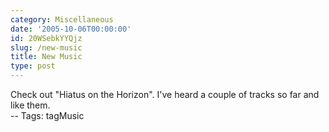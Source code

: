 ```yaml
---
category: Miscellaneous
date: '2005-10-06T00:00:00'
id: 20WSebkYYQjz
slug: /new-music
title: New Music
type: post
---
```


Check out "Hiatus on the Horizon". I've heard a couple of tracks so
far and like them.  
-- Tags: tagMusic